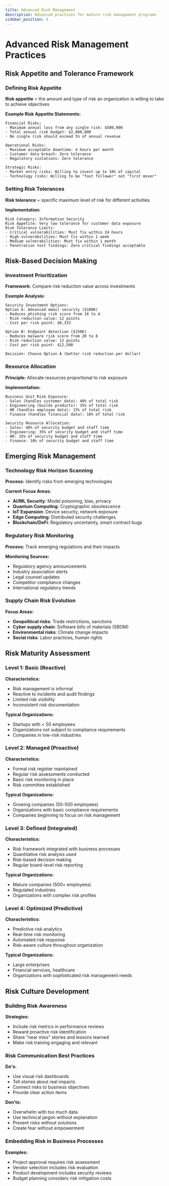 ```yaml
---
title: Advanced Risk Management
description: Advanced practices for mature risk management programs
sidebar_position: 4
---
```


# Advanced Risk Management Practices

## Risk Appetite and Tolerance Framework

### Defining Risk Appetite
**Risk appetite** = the amount and type of risk an organization is willing to take to achieve objectives

**Example Risk Appetite Statements:**

```
Financial Risks:
- Maximum annual loss from any single risk: $500,000
- Total annual risk budget: $2,000,000
- No single risk should exceed 5% of annual revenue

Operational Risks:
- Maximum acceptable downtime: 4 hours per month
- Customer data breach: Zero tolerance
- Regulatory violations: Zero tolerance

Strategic Risks:
- Market entry risks: Willing to invest up to 10% of capital
- Technology risks: Willing to be "fast follower" not "first mover"
```

### Setting Risk Tolerances

**Risk tolerance** = specific maximum level of risk for different activities

**Implementation:**

```
Risk Category: Information Security
Risk Appetite: Very low tolerance for customer data exposure
Risk Tolerance Limits:
- Critical vulnerabilities: Must fix within 24 hours
- High vulnerabilities: Must fix within 1 week
- Medium vulnerabilities: Must fix within 1 month
- Penetration test findings: Zero critical findings acceptable
```

## Risk-Based Decision Making

### Investment Prioritization

**Framework:** Compare risk reduction value across investments

**Example Analysis:**
```
Security Investment Options:
Option A: Advanced email security ($100K)
- Reduces phishing risk score from 16 to 4
- Risk reduction value: 12 points
- Cost per risk point: $8,333

Option B: Endpoint detection ($150K)
- Reduces malware risk score from 20 to 8
- Risk reduction value: 12 points
- Cost per risk point: $12,500

Decision: Choose Option A (better risk reduction per dollar)
```

### Resource Allocation

**Principle:** Allocate resources proportional to risk exposure

**Implementation:**

```
Business Unit Risk Exposure:
- Sales (handles customer data): 40% of total risk
- Engineering (builds products): 35% of total risk
- HR (handles employee data): 15% of total risk
- Finance (handles financial data): 10% of total risk

Security Resource Allocation:
- Sales: 40% of security budget and staff time
- Engineering: 35% of security budget and staff time
- HR: 15% of security budget and staff time
- Finance: 10% of security budget and staff time
```

## Emerging Risk Management

### Technology Risk Horizon Scanning

**Process:** Identify risks from emerging technologies

**Current Focus Areas:**
- **AI/ML Security**: Model poisoning, bias, privacy
- **Quantum Computing**: Cryptographic obsolescence
- **IoT Expansion**: Device security, network exposure
- **Edge Computing**: Distributed security challenges
- **Blockchain/DeFi**: Regulatory uncertainty, smart contract bugs

### Regulatory Risk Monitoring

**Process:** Track emerging regulations and their impacts

**Monitoring Sources:**
- Regulatory agency announcements
- Industry association alerts
- Legal counsel updates
- Competitor compliance changes
- International regulatory trends

### Supply Chain Risk Evolution

**Focus Areas:**
- **Geopolitical risks**: Trade restrictions, sanctions
- **Cyber supply chain**: Software bills of materials (SBOM)
- **Environmental risks**: Climate change impacts
- **Social risks**: Labor practices, human rights

## Risk Maturity Assessment

### Level 1: Basic (Reactive)

**Characteristics:**
- Risk management is informal
- Reactive to incidents and audit findings
- Limited risk visibility
- Inconsistent risk documentation

**Typical Organizations:**
- Startups with < 50 employees
- Organizations not subject to compliance requirements
- Companies in low-risk industries

### Level 2: Managed (Proactive)

**Characteristics:**
- Formal risk register maintained
- Regular risk assessments conducted
- Basic risk monitoring in place
- Risk committee established

**Typical Organizations:**
- Growing companies (50-500 employees)
- Organizations with basic compliance requirements
- Companies beginning to focus on risk management

### Level 3: Defined (Integrated)

**Characteristics:**
- Risk framework integrated with business processes
- Quantitative risk analysis used
- Risk-based decision making
- Regular board-level risk reporting

**Typical Organizations:**
- Mature companies (500+ employees)
- Regulated industries
- Organizations with complex risk profiles

### Level 4: Optimized (Predictive)

**Characteristics:**
- Predictive risk analytics
- Real-time risk monitoring
- Automated risk response
- Risk-aware culture throughout organization

**Typical Organizations:**
- Large enterprises
- Financial services, healthcare
- Organizations with sophisticated risk management needs

## Risk Culture Development

### Building Risk Awareness

**Strategies:**
- Include risk metrics in performance reviews
- Reward proactive risk identification
- Share "near miss" stories and lessons learned
- Make risk training engaging and relevant

### Risk Communication Best Practices

**Do's:**
- Use visual risk dashboards
- Tell stories about real impacts
- Connect risks to business objectives
- Provide clear action items

**Don'ts:**
- Overwhelm with too much data
- Use technical jargon without explanation
- Present risks without solutions
- Create fear without empowerment

### Embedding Risk in Business Processes

**Examples:**
- Project approval requires risk assessment
- Vendor selection includes risk evaluation
- Product development includes security reviews
- Budget planning considers risk mitigation costs
